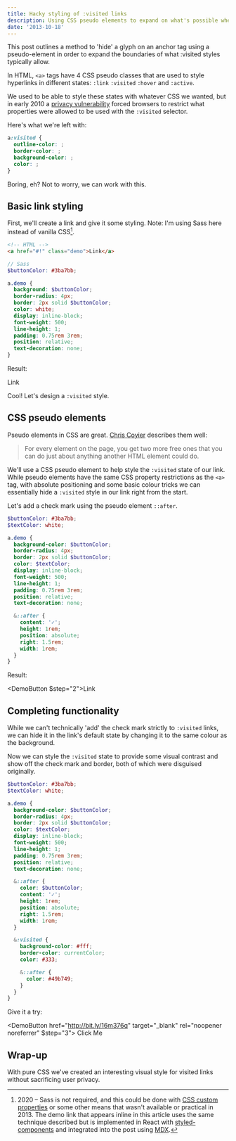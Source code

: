 ```yaml
---
title: Hacky styling of :visited links
description: Using CSS pseudo elements to expand on what's possible when styling visited links.
date: '2013-10-18'
---
```


<Note>

This post outlines a method to 'hide' a glyph on an anchor tag using a pseudo-element in order to expand the boundaries of what :visited styles typically allow.

</Note>

In HTML, `<a>` tags have 4 CSS pseudo classes that are used to style hyperlinks in different states: `:link` `:visited` `:hover` and `:active`.

We used to be able to style these states with whatever CSS we wanted, but in early 2010 a [privacy vulnerability](http://blog.mozilla.org/security/2010/03/31/plugging-the-css-history-leak/) forced browsers to restrict what properties were allowed to be used with the `:visited` selector.

Here's what we're left with:

```css
a:visited {
  outline-color: ;
  border-color: ;
  background-color: ;
  color: ;
}
```

Boring, eh? Not to worry, we can work with this.

## Basic link styling

First, we'll create a link and give it some styling. Note: I'm using Sass here instead of vanilla CSS[^1].

```html
<!-- HTML -->
<a href="#!" class="demo">Link</a>
```

```scss
// Sass
$buttonColor: #3ba7bb;

a.demo {
  background: $buttonColor;
  border-radius: 4px;
  border: 2px solid $buttonColor;
  color: white;
  display: inline-block;
  font-weight: 500;
  line-height: 1;
  padding: 0.75rem 3rem;
  position: relative;
  text-decoration: none;
}
```

Result:

<DemoButton>Link</DemoButton>

Cool! Let's design a `:visited` style.

## CSS pseudo elements

Pseudo elements in CSS are great. [Chris Coyier](http://css-tricks.com/pseudo-element-roundup/) describes them well:

> For every element on the page, you get two more free ones that you can do just about anything another HTML element could do.

We'll use a CSS pseudo element to help style the `:visited` state of our link. While pseudo elements have the same CSS property restrictions as the `<a>` tag, with absolute positioning and some basic colour tricks we can essentially hide a `:visited` style in our link right from the start.

Let's add a check mark using the pseudo element `::after`.

```scss
$buttonColor: #3ba7bb;
$textColor: white;

a.demo {
  background-color: $buttonColor;
  border-radius: 4px;
  border: 2px solid $buttonColor;
  color: $textColor;
  display: inline-block;
  font-weight: 500;
  line-height: 1;
  padding: 0.75rem 3rem;
  position: relative;
  text-decoration: none;

  &::after {
    content: '✓';
    height: 1rem;
    position: absolute;
    right: 1.5rem;
    width: 1rem;
  }
}
```

Result:

<DemoButton $step="2">Link</DemoButton>

## Completing functionality

While we can't technically 'add' the check mark strictly to `:visited` links, we can hide it in the link's default state by changing it to the same colour as the background.

Now we can style the `:visited` state to provide some visual contrast and show off the check mark and border, both of which were disguised originally.

```scss
$buttonColor: #3ba7bb;
$textColor: white;

a.demo {
  background-color: $buttonColor;
  border-radius: 4px;
  border: 2px solid $buttonColor;
  color: $textColor;
  display: inline-block;
  font-weight: 500;
  line-height: 1;
  padding: 0.75rem 3rem;
  position: relative;
  text-decoration: none;

  &::after {
    color: $buttonColor;
    content: '✓';
    height: 1rem;
    position: absolute;
    right: 1.5rem;
    width: 1rem;
  }

  &:visited {
    background-color: #fff;
    border-color: currentColor;
    color: #333;

    &::after {
      color: #49b749;
    }
  }
}
```

Give it a try:

<DemoButton
href="http://bit.ly/16m376q"
target="\_blank"
rel="noopener noreferrer"
$step="3">
Click Me
</DemoButton>

## Wrap-up

With pure CSS we've created an interesting visual style for visited links without sacrificing user privacy.

[^1]: 2020 – Sass is not required, and this could be done with [CSS custom properties](https://developer.mozilla.org/en-US/docs/Web/CSS/Using_CSS_custom_properties) or some other means that wasn't available or practical in 2013. The demo link that appears inline in this article uses the same technique described but is implemented in React with [styled-components](https://styled-components.com/) and integrated into the post using [MDX](https://github.com/mdx-js/mdx).
